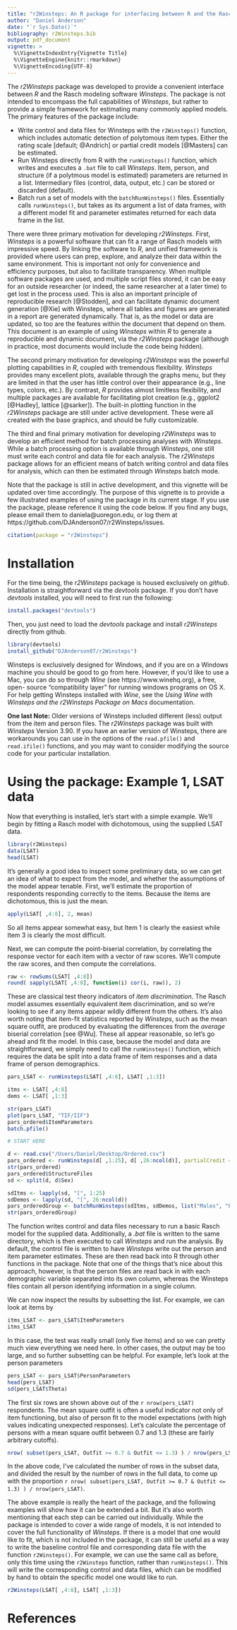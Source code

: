 ```yaml
---
title: "r2Winsteps: An R package for interfacing between R and the Rasch Modeling Software Winsteps"
author: "Daniel Anderson"
date: "`r Sys.Date()`"
bibliography: r2Winsteps.bib
output: pdf_document
vignette: >
  %\VignetteIndexEntry{Vignette Title}
  %\VignetteEngine{knitr::rmarkdown}
  %\VignetteEncoding{UTF-8}
---
```


The *r2Winsteps* package was developed to provide a convenient interface
  between *R* and the Rasch modeling software *Winsteps*. The package is not
  intended to encompass the full capabilities of *Winsteps*, but rather to
  provide a simple framework for estimating many commonly applied models. The
  primary features of the package include:

* Write control and data files for Winsteps with the `r2Winsteps()` function,
  which includes automatic detection of polytomous item types. Either the
  rating scale [default; @Andrich] or partial credit models [@Masters] can be
  estimated.
* Run Winsteps directly from R with the `runWinsteps()` function, which writes
  and executes a `.bat` file to call *Winsteps*. Item, person, and structure
  (if a polytmous model is estimated) parameters are returned in a list.
  Intermediary files (control, data, output, etc.) can be stored or discarded
  (default).
* Batch run a set of models with the `batchRunWinsteps()` files. Essentially
  calls `runWinsteps()`, but takes as its argument a list of
  data frames, with a different model fit and parameter estimates returned for
  each data frame in the list.

There were three primary motivation for developing *r2Winsteps*. First, 
  *Winsteps* is a powerful software that can fit a range of Rasch models with impressive speed. By linking the software to *R*, and unified framework is provided where users can prep, explore, and analyze their data within the same environment. This is important not only for convenience and efficiency purposes, but also to facilitate transparency. When multiple software packages are used, and multiple script files stored, it can be easy for an outside researcher (or indeed, the same researcher at a later time) to get lost in the process used. This is also an important principle of reproducible research [@Stodden], and can facilitate dynamic document generation [@Xie] with Winsteps, where all tables and figures are generated in a report are generated dynamically. That is, as the model or data are updated, so too are the features within the document that depend on them. This document is an example of using *Winsteps* within *R* to generate a reproducible and dynamic document, via the *r2Winsteps* package (although in practice, most documents would include the code being hidden).

The second primary motivation for developing *r2Winsteps* was the powerful
  plotting capabilities in *R*, coupled with tremendous flexibility. *Winsteps*
  provides many excellent plots, available through the graphs menu, but they
  are limited in that the user has little control over their appearance (e.g.,
  line types, colors, etc.). By contrast, *R* provides almost limitless
  flexibility, and multiple packages are available for facilitating plot
  creation (e.g., ggplot2 [@Hadley], lattice [@sarker]). The built-in plotting
  function in the *r2Winsteps* package are still under active development.
  These were all created with the base graphics, and should be fully
  customizable.

The third and final primary motivation for developing *r2Winsteps* was to develop an efficient method for batch processing analyses with *Winsteps*. While a batch processing option is available through *Winsteps*, one still must write each control and data file for each analysis. The *r2Winsteps* package allows for an efficient means of batch writing control and data files for analysis, which can then be estimated through *Winsteps* batch mode.

Note that the package is still in active development, and this vignette will be
  updated over time accordingly. The purpose of this vignette is to provide a
  few illustrated examples of using the package in its current stage. If you use the package, please reference it using the code below. If you find any bugs, please email them to daniela@uoregon.edu, or log them at https://github.com/DJAnderson07/r2Winsteps/issues.

```r
citation(package = "r2Winsteps")
```

# Installation
For the time being, the *r2Winsteps* package is housed exclusively on *github*.
  Installation is straightforward via the *devtools* package. If you don't have
  *devtools* installed, you will need to first run the following:

```r
install.packages("devtools")
```

Then, you just need to load the *devtools* package and install *r2Winsteps* directly from github.

```r
library(devtools)
install_github("DJAnderson07/r2Winsteps")
```

Winsteps is exclusively designed for Windows, and if you are on a Windows
machine you should be good to go from here. However, if you'd like to use a
Mac, you can do so through *Wine* (see https://www.winehq.org), a free, open-
source "compatibility layer" for running windows programs on OS X. For help
getting Winsteps installed with *Wine*, see the *Using Wine with Winsteps and
the r2Winsteps Package on Macs* documentation.

**One last Note:** Older versions of Winsteps included different (less) output
from the item and person files. The *r2Winsteps* package was built with
*Winsteps* Version 3.90. If you have an earlier version of Winsteps, there are
workarounds you can use in the options of the `read.pfile()` and `read.ifile()`
functions, and you may want to consider modifying the source code for your
particular installation.

# Using the package: Example 1, LSAT data
Now that everything is installed, let's start with a simple example. We'll
begin by fitting a Rasch model with dichotomous, using the supplied LSAT data.

```r
library(r2Winsteps)
data(LSAT)
head(LSAT)
```
It's generally a good idea to inspect some preliminary data, so we can get an
idea of what to expect from the model, and whether the assumptions of the model
appear tenable. First, we'll estimate the proportion of respondents responding
correctly to the items. Because the items are dichotomous, this is just the
mean.

```r
apply(LSAT[ ,4:8], 2, mean)
```
So all items appear somewhat easy, but Item 1 is clearly the easiest while Item
3 is clearly the most difficult.

Next, we can compute the point-biserial correlation, by correlating the
response vector for each item with a vector of raw scores. We'll compute the
raw scores, and then compute the correlations.

```r
raw <- rowSums(LSAT[ ,4:8])
round( sapply(LSAT[ ,4:8], function(i) cor(i, raw)), 2)
```
These are classical test theory indicators of *item discrimination*. The Rasch
model assumes essentially equivalent item discrimination, and so we're looking
to see if any items appear wildly different from the others. It's also worth
noting that item-fit statistics reported by *Winsteps*, such as the mean square
outfit, are produced by evaluating the differences from the *average* biserial
correlation [see @Wu]. These all appear reasonable, so let's go ahead and fit
the model. In this case, because the model and data are straightforward, we
simply need to call the `runWinsteps()` function, which requires the data be
split into a data frame of item responses and a data frame of person
demographics.

```r
pars_LSAT <- runWinsteps(LSAT[ ,4:8], LSAT[ ,1:3])

itms <- LSAT[ ,4:8]
dems <- LSAT[ ,1:3]

str(pars_LSAT)
plot(pars_LSAT, "TIF/IIF")
pars_ordered$ItemParameters
batch.pfile()

# START HERE

d <- read.csv("/Users/Daniel/Desktop/Ordered.csv")
pars_ordered <- runWinsteps(d[ ,1:25], d[ ,26:ncol(d)], partialCredit = TRUE)
str(pars_ordered)
pars_ordered$StructureFiles
sd <- split(d, d$Sex)

sdItms <- lapply(sd, "[", 1:25)
sdDemos <- lapply(sd, "[", 26:ncol(d))
pars_orderedGroup <- batchRunWinsteps(sdItms, sdDemos, list("Males", "Females"))
str(pars_orderedGroup)

```

The function writes control and data files necessary to run a basic Rasch model
for the supplied data. Additionally, a *.bat* file is written to the same
directory, which is then executed to call *Winsteps* and run the analysis. By
default, the control file is written to have *Winsteps* write out the person
and item parameter estimates. These are then read back into R through other
functions in the package. Note that one of the things that's nice about this
approach, however, is that the person files are read back in with each
demographic variable separated into its own column, whereas the Winsteps files
contain all person identifying information in a single column.

We can now inspect the results by subsetting the list. For example, we can look at items by

```r
itms_LSAT <- pars_LSAT$ItemParameters
itms_LSAT
```
In this case, the test was really small (only five items) and so we can pretty much view everything we need here. In other cases, the output may be too large, and so further subsetting can be helpful. For example, let's look at the person parameters

```r
pers_LSAT <- pars_LSAT$PersonParameters
head(pers_LSAT)
sd(pers_LSAT$Theta)
```

The first six rows are shown above out of the `r nrow(pers_LSAT)` respondents. The mean square outfit is often a useful indicator not only of item functioning, but also of person fit to the model expectations (with high values indicating unexpected responses). Let's calculate the percentage of persons with a mean square outfit between 0.7 and 1.3 (these are fairly arbitrary cutoffs).

```r
nrow( subset(pers_LSAT, Outfit >= 0.7 & Outfit <= 1.3) ) / nrow(pers_LSAT)
```

In the above code, I've calculated the number of rows in the subset data, and divided the result by the number of rows in the full data, to come up with the proportion `r nrow( subset(pers_LSAT, Outfit >= 0.7 & Outfit <= 1.3) ) / nrow(pers_LSAT)`. 





The above example is really the heart of the package, and the following
examples will show how it can be extended a bit. But it's also worth mentioning
that each step can be carried out individually. While the package is intended
to cover a wide range of models, it is not intended to cover the full
functionality of *Winsteps*. If there is a model that one would like to fit,
which is not included in the package, it can still be useful as a way to write
the baseline control file and corresponding data file with the function
`r2Winsteps()`. For example, we can use the same call as before, only this time
using the `r2Winsteps` function, rather than `runWinsteps()`. This will write
the corresponding control and data files, which can be modified by hand to
obtain the specific model one would like to run.

```r
r2Winsteps(LSAT[ ,4:8], LSAT[ ,1:3])
```



\newpage

# References